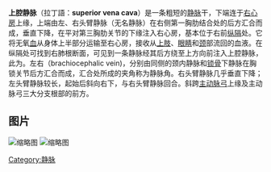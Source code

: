 {{Infobox vein
| Name    = 静脉：上腔静脉
| Latin   = vena cava superior, vena maxima
| Image   = File:Venenwinkel.png
| Caption = 心脏周围血管系统
}}

'''上腔静脉'''（拉丁語：'''superior vena cava'''）是一条粗短的[[静脉|静脉]]干，下端连于[[右心房|右心房]]上缘，上端由左、右头臂静脉（无名静脉）在右侧第一胸肋结合处的后方汇合而成，垂直下降，在平对第三胸肋关节的下缘注入右心房，基本位于右前[[纵隔|纵隔]]处。它将无氧[[血|血]]从身体上半部分运输至右心房，接收从[[上肢|上肢]]、[[眼睛|眼睛]]和[[颈|颈]]部流回的血液。在纵隔处可找到右肺根断面，可见到一条静脉经其后方绕至上方向前注入上腔静脉，此为{{le|奇静脉|Azygos vein}}。左右{{le|头臂静脉|brachiocephalic vein}}（brachiocephalic vein)，分别由同侧的颈内静脉和[[锁骨|锁骨]]下静脉在胸锁关节后方汇合而成，汇合处所成的夹角称为静脉角。右头臂静脉几乎垂直下降；左头臂静脉较长，起始后斜向右下，与右头臂静脉回合。斜跨[[主动脉弓|主动脉弓]]上缘及主动脉弓三大分支根部的前方。

== 图片 ==

[[File:Gray480.png|缩略图]]
[[File:Gray490.png|缩略图]]

[[Category:静脉|Category:静脉]]